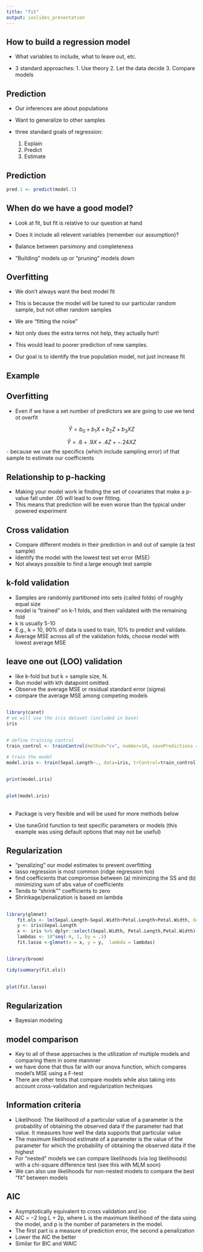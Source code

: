 ```yaml
---
title: "fit"
output: ioslides_presentation
---
```


## How to build a regression model

- What variables to include, what to leave out, etc. 

- 3 standard approaches: 1. Use theory 2. Let the data decide 3. Compare models

## Prediction
- Our inferences are about populations
- Want to generalize to other samples

- three standard goals of regression: 
    1. Explain
    2. Predict
    3. Estimate

## Prediction
```r
pred.1 <- predict(model.1)
```


## When do we have a good model? 
- Look at fit, but fit is relative to our question at hand
- Does it include all relevent variables (remember our assumption)?
- Balance between parsimony and completeness

- "Building" models up or "pruning" models down


## Overfitting
- We don't always want the best model fit  

- This is because the model will be tuned to our particular random sample, but not other random samples

- We are "fitting the noise"

- Not only does the extra terms not help, they actually hurt!

- This would lead to poorer prediction of new samples. 

- Our goal is to identify the true population model, not just increase fit

## Example

## Overfitting 

- Even if we have a set number of predictors we are going to use we tend ot overfit

$$ \hat{Y} = b_{0} + b_{1}X + b_{2}Z + b_{3}XZ $$

$$ \hat{Y} = .6 + .9X + .4Z + -.24XZ $$
- because we use the specifics (which include sampling error) of that sample to estimate our coefficients

## Relationship to p-hacking

- Making your model work ie finding the set of covariates that make a p-value fall under .05 will lead to over fitting. 
- This means that prediction will be even worse than the typical under powered experiment 



## Cross validation
- Compare different models in their prediction in and out of sample (a test sample)
- Identify the model with the lowest test set error (MSE)
- Not always possible to find a large enough test sample

## k-fold validation
- Samples are randomly partitioned into sets (called folds) of roughly equal size
- model is "trained" on k-1 folds, and then validated with the remaining fold
- k is usually 5-10
- E.g., k = 10, 90% of data is used to train, 10% to predict and validate.
- Average MSE across all of the validation folds, choose model with lowest average MSE

## leave one out (LOO) validation 
- like k-fold but but k = sample size, N. 
- Run model with kth datapoint omitted. 
- Observe the average MSE or residual standard error (sigma)
- compare the average MSE among competing models

## 
```r
library(caret)
# we will use the iris dataset (included in base)
iris
```

##

```r
# define training control
train_control <- trainControl(method="cv", number=10, savePredictions = TRUE)

# train the model
model.iris <- train(Sepal.Length~., data=iris, trControl=train_control)
```

##

```r
print(model.iris)
```

## 
```r
plot(model.iris)
```

##
- Package is very flexible and will be used for more methods below  

- Use tuneGrid function to test specific parameters or models (this example was using default options that may not be useful) 


## Regularization

- "penalizing" our model estimates to prevent overfitting
- lasso regression is most common (ridge regression too)
- find coefficients that compromise between (a) minimizing the SS
and (b) minimizing sum of abs value of coefficients
- Tends to "shrink"" coefficients to zero
- Shrinkage/penalization is based on lambda

##
```r
library(glmnet)
    fit.ols <- lm(Sepal.Length~Sepal.Width+Petal.Length+Petal.Width, data=iris)
    y <- iris$Sepal.Length
    x <- iris %>% dplyr::select(Sepal.Width, Petal.Length,Petal.Width) %>% data.matrix()
    lambdas <- 10^seq(-4, 1, by = .5)
    fit.lasso <-glmnet(x = x, y = y,  lambda = lambdas) 
```


##

```r
library(broom)

tidy(summary(fit.ols))
```

##
```r
plot(fit.lasso)
```


## Regularization
- Bayesian modeling

## model comparison
- Key to all of these approaches is the utilization of multiple models and comparing them in some mannner
- we have done that thus far with our anova function, which compares model's MSE using a F-test
- There are other tests that compare models while also taking into account cross-validation and regularization techniques

## Information criteria
- Likelihood: The likelihood of a particular value of a parameter is the probability of obtaining the observed data if the parameter had that value. It measures how well the data supports that particular value
- The maximum likelihood estimate of a parameter is the value of the parameter for which the probability of obtaining the observed data if the highest
- For "nested" models we can compare likelihoods (via log likelihoods) with a chi-square difference test (see this with MLM soon)   
- We can also use likelihoods for non-nested models to compare the best "fit" between models  

## AIC  
- Asymptotically equivalent to cross validation and loo  
- AIC = −2 log L + 2p, where L is the maximum likelihood of the data using the model, and p is the number of parameters in the model.  
- The first part is a measure of prediction error, the second a penalization
- Lower the AIC the better  
- Similar for BIC and WAIC










